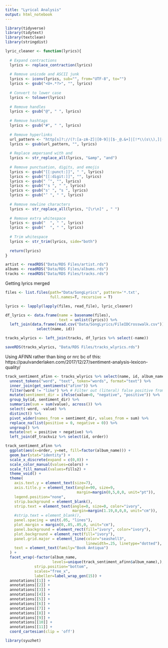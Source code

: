 ```yaml
---
title: "Lyrical Analysis"
output: html_notebook
---
```


```r
library(tidyverse)
library(tidytext)
library(textclean)
library(stringdist)

lyric_cleaner <- function(lyrics){
  
  # Expand contractions
  lyrics <- replace_contraction(lyrics)
  
  # Remove unicode and ASCII junk
  lyrics <- iconv(lyrics, sub="", from="UTF-8", to="")
  lyrics <- gsub("<U+.*?>", "", lyrics)
  
  # Convert to lower case
  lyrics <- tolower(lyrics)
  
  # Remove handles
  lyrics <- gsub("@", " ", lyrics)
  
  # Remove hashtags
  lyrics <- gsub("#", " ", lyrics)
  
  # Remove hyperlinks
  url_pattern <- "http[s]?://(?:[a-zA-Z]|[0-9]|[$-_@.&+]|[!*\\(s\\),]|(?:%[0-9a-fA-F][0-9a-fA-F]))+"
  lyrics <- gsub(url_pattern, "", lyrics)
  
  # Replace ampersand with and
  lyrics <- str_replace_all(lyrics, "&amp", "and")
  
  # Remove punctuation, digits, and emojis
  lyrics <- gsub("[[:punct:]]", " ", lyrics)
  lyrics <- gsub("[[:digit:]]", "", lyrics)
  lyrics <- gsub(" ’", "", lyrics)
  lyrics <- gsub("'s ", " ", lyrics)
  lyrics <- gsub("s' ", "s ", lyrics)
  lyrics <- gsub("’ ", " ", lyrics)
  
  # Remove newline characters
  lyrics <- str_replace_all(lyrics, "[\r\n]" , " ")
  
  # Remove extra whitespace
  lyrics <- gsub("  ", " ", lyrics)
  lyrics <- gsub("  ", " ", lyrics)
  
  # Trim whitespace
  lyrics <- str_trim(lyrics, side="both")
  
  return(lyrics)
}
```

```r
artist <- readRDS("Data/RDS Files/artist.rds")
albums <- readRDS("Data/RDS Files/albums.rds")
tracks <- readRDS("Data/RDS Files/tracks.rds")
```

Getting lyrics merged
```r
files <- list.files(path="Data/SongLyrics", pattern='*.txt',
                    full.names=T, recursive = T)

lyrics <- lapply(lapply(files, read_file), lyric_cleaner)

df_lyrics <- data.frame(name = basename(files), 
                        text = unlist(lyrics)) %>% 
  left_join(data.frame(read.csv("Data/SongLyrics/FileIDCrosswalk.csv")) %>% 
              select(name, id))

tracks_wlyrics <- left_join(tracks, df_lyrics %>% select(-name))

saveRDS(tracks_wlyrics, "Data/RDS Files/tracks_wlyrics.rds")
```

Using AFINN rather than bing or nrc bc of this: https://paulvanderlaken.com/2017/12/27/sentiment-analysis-lexicon-quality/
```r
track_sentiment_afinn <- tracks_wlyrics %>% select(name, id, album_name, album_id, text) %>% 
  unnest_tokens("word", "text", token="words", format="text") %>% 
  inner_join(get_sentiments("afinn")) %>% 
  filter(word != "like") %>% # Filter out (literal) false positive from similes
  mutate(sentiment_dir = ifelse(value<0, "negative", "positive")) %>% 
  group_by(id, sentiment_dir) %>% 
  summarize(sum = sum(value), across()) %>% 
  select(-word, -value) %>% 
  distinct() %>% 
  pivot_wider(names_from = sentiment_dir, values_from = sum) %>% 
  replace_na(list(positive = 0, negative = 0)) %>% 
  ungroup() %>% 
  mutate(net = positive + negative) %>% 
  left_join(df_trackviz %>% select(id, order))

track_sentiment_afinn %>% 
  ggplot(aes(x=order, y=net, fill=factor(album_name))) +
  geom_bar(stat="identity") +
  scale_x_discrete(expand = c(0,0)) +
  scale_color_manual(values=colors) +
  scale_fill_manual(values=fills2) +
  theme_void() +
  theme(
    axis.text.y = element_text(size=7),
    axis.title.y = element_text(angle=90, size=9, 
                                margin=margin(0,5,0,0, unit="pt")),
    legend.position="none",
    strip.background = element_blank(),
    strip.text = element_text(angle=0, size=0, color="ivory",
                              margin=margin(1.19,0,0,0, unit="cm")),
    #strip.text = element_blank(),
    panel.spacing = unit(.05, "lines"),
    plot.margin = margin(0,.05,.05,0, unit="cm"),
    panel.background = element_rect(fill="ivory", color="ivory"),
    plot.background = element_rect(fill="ivory"),
    panel.grid.major = element_line(color="seashell3", 
                                    linewidth=.25, linetype="dotted"),
    text = element_text(family="Book Antiqua")
  ) +
  facet_wrap(~factor(album_name,
                     levels=unique(track_sentiment_afinn$album_name),), nrow=1,
             strip.position="bottom",
             scales="free_x",
             labeller=label_wrap_gen(15)) +
  annotations[[1]] +
  annotations[[2]] +
  annotations[[3]] +
  annotations[[4]] +
  annotations[[5]] +
  annotations[[6]] +
  annotations[[7]] +
  annotations[[8]] +
  annotations[[9]] +
  annotations[[10]] +
  annotations[[11]] +
  coord_cartesian(clip = 'off')


```

```r
library(syuzhet)
```


